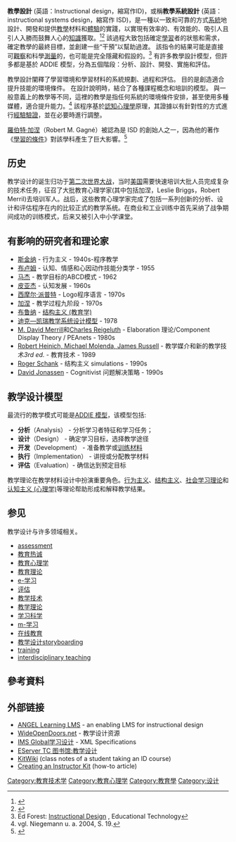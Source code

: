 '''教學設計''' (英語：Instructional design，縮寫作ID)，或稱'''教學系統設計''' (英語：instructional systems design，縮寫作 ISD)，是一種以一致和可靠的方式[[系統|系統]]地設計、開發和提供[[教學|教學]]材料和[[體驗|體驗]]的實踐，以實現有效率的、有效能的、吸引人且引人入勝而鼓舞人心的[[知識|知識]]獲取。<ref>{{cite journal|title=Reclaiming instructional design|url=http://mdavidmerrill.com/Papers/Reclaiming.PDF|first1=M. D.|last2=Drake|first2=L.|journal=Educational Technology|issue=5|year=1996|volume=36|pages=5–7|last3=Lacy|first3=M. J.|last4=Pratt|first4=J.|archive-date=2012-04-26|last1=Merrill|archive-url=https://web.archive.org/web/20120426001242/http://mdavidmerrill.com/Papers/Reclaiming.PDF|url-status=dead|access-date=2011-11-23}}</ref><ref>{{Cite journal|title=Essay: In Search of the Secret Handshakes of ID|url=https://docs.wixstatic.com/ugd/c9b0ce_4c5d961291de41e58e08576d3c9ee868.pdf|last=Wagner|first=Ellen|date=2011|journal=The Journal of Applied Instructional Design|issue=1|volume=1|pages=33–37}}</ref> 該過程大致包括確定[[學習|學習]]者的狀態和需求，確定教學的最終目標，並創建一些“干預”以幫助過渡。 該指令的結果可能是直接可[[觀察|觀察]]和科學[[度量|測量]]的，也可能是完全隱藏和假設的。<ref>Ed Forest: [http://educationaltechnology.net/instructional-design/ Instructional Design] {{webarchive|url=https://web.archive.org/web/20161220091647/http://educationaltechnology.net/instructional-design/|date=2016-12-20}}, Educational Technology</ref> 有許多教學設計模型，但許多都是基於 ADDIE 模型，分為五個階段：分析、設計、開發、實施和評估。

教學設計闡釋了學習環境和學習材料的系統規劃、過程和評估。 目的是創造適合提升技能的環境條件。 在設計說明時，結合了各種課程概念和培訓的模型。 與一般意義上的教學等不同，這裡的教學是指任何系統的環境條件安排，甚至使用多種媒體，適合提升能力。<ref>vgl. Niegemann u. a. 2004, S. 19.</ref> 該程序基於[[認知心理學|認知心理學]]原理，其證據以有針對性的方式進行[[觀察研究|經驗驗證]]，並在必要時進行調整。

[[羅伯特·加涅|羅伯特·加涅]]（Robert M. Gagné）被認為是 ISD 的創始人之一，因為他的著作《[[學習的條件|學習的條件]]》對該學科產生了巨大影響。<ref>{{cite book|last1=Dick|first1=Walter|last2=Carey|first2=Lou|last3=Carey|first3=James O.|title=The Systematic Design of Instruction|date=17 March 2014|publisher=Pearson|pages=3–4|edition=8}}</ref>

==历史==
教学设计的诞生归功于[[第二次世界大战|第二次世界大战]]，当时[[美国|美国]]需要快速培训大批人员完成复杂的技术任务，征召了大批教育心理学家(其中包括加涅，Leslie Briggs，Robert Merril)去培训军人。战后，这些教育心理学家完成了包括一系列创新的分析、设计和评估程序在内的比较正式的教学系统。在商业和工业训练中首先采纳了战争期间成功的训练模式，后来又被引入中小学课堂。

<!--Drawing on 研究和理论of [[B.F._斯金纳|B.F. 斯金纳]] on stimulus-response 学习, training programs focused on observable 行为。Tasks were broken down into subtasks, and each subtask treated as a separate 学习目标。设计训练 to reward correct performance and remediate incorrect performance.Mastery was assumed to be possible 为每个学习者, given enough repetition and feedback.

and to a lesser extent in 中小学课堂。1955年[[布卢姆|布卢姆]]出版 an influential [[课程分类|课程分类]] of what he termed 学习的3个domains：认知(what we know or think), Psychomotor (what we do, physically) and Affective (what we feel, or what attitudes we have).These taxonomies 还在影响教学设计。  

在1960年代，心理学家[[皮亚杰|皮亚杰]]研究儿童的认知发展，identifying several discrete phases they go through as they grow.幼小的孩子只能 to process concrete, operational information; they are incapable of thinking abstractly, reflecting on the past, or projecting into the future.  Older children develop these abilities over time.

在1970年代[[Seymour_Papert|Seymour Papert]] drew on 皮亚杰的 ideas to create LOGO, a simple computer-programming 语言 that让孩子控制movement of a simulated turtle by giving it simple commands such as "forward 10 units" and "turn right 90 degrees."

学习理论 were influenced by the growth of digital computers in the 1960年代和1970年代. 许多模式 adopted an "information-processing" approach. -->
 

<!--在1980年代和1990年代，[[后现代主义|后现代主义]]在学术文化中的影响增长，开始 be felt in 教学设计 with 兴起 of [[constructivist_pistemology|constructivist]]理论。一些更激进的理论家 rejected any notion that 知识existed apart from an 个人经验，or that it could be transmitted from a "教师" to a "学生." Some hold 所有知识 is "社会 constructed" and there is no such thing as objective truth.Others merely allow 学习者is not a <i>tabula rasa</i> and comes to the lesson with a unique set of 经验、知识、技能和态度; and that fact must 影响课程设计。

A counterpoint to constructivism came in 20世纪末 with [[认知学习理论|认知学习理论]], which provides models based on research on how 人脑processes and stores 信息。认知学习理论的一个分支 that is gaining currency in 21世纪初 is 认知Load 理论。-->

==有影响的研究者和理论家==

* [[斯金纳|斯金纳]] - 行为主义 - 1940s-程序教学
* [[布卢姆|布卢姆]] - 认知、情感和心因动作技能分类学 - 1955
* [[马杰|马杰]] - 教学目标的ABCD模式 - 1962
* [[皮亚杰|皮亚杰]] - 认知发展 - 1960s 
* [[西摩尔·派普特|西摩尔·派普特]] - Logo程序语言 - 1970s
* [[加涅|加涅]] - 教学过程九阶段  - 1970s
* [[布鲁纳|布鲁纳]] - [[结构主义_(教育学)|结构主义 (教育学)]] 
* [[迪克—凯瑞教学系统设计模型|迪克—凯瑞教学系统设计模型]] - 1978
* [[M._David_Merrill|M. David Merrill]]和[[Charles_Reigeluth|Charles Reigeluth]] - Elaboration 理论/Component Display Theory / PEAnets - 1980s
* [[Robert_Heinich,_Michael_Molenda,_James_Russell|Robert Heinich, Michael Molenda, James Russell]] - 教学媒介和新的教学技术''3rd ed.'' - 教育技术 - 1989
* [[Roger_Schank|Roger Schank]] - 结构主义 simulations - 1990s
* [[David_Jonassen|David Jonassen]] - Cognitivist 问题解决策略 - 1990s


==教学设计模型==
最流行的教学模式可能是[[ADDIE_模型|ADDIE 模型]]，该模型包括:  

* '''分析'''（Analysis） - 分析学习者特征和学习任务；
* '''设计'''（Design） - 确定学习目标，选择教学途径 
* '''开发'''（Development） - 准备教学或[[训练材料|训练材料]]
* '''执行'''（Implementation） - 讲授或分配教学材料
* '''评估'''（Evaluation）- 确信达到预定目标


<!--ISD理论

Most of current 教学设计模式 are spin-offs or variations of ADDIE模型; 其他模型包括 Dick & Carey and Kemp ISD模型。One commonly accepted improvement to这个模型s the use of [[rapid_prototyping|rapid prototyping]].  This is the idea of receiving continual or formative feedback while instructional materials are being created.  This model attempts to save time and money by catching problems while they are still easy to fix.-->
教学理论在教学材料设计中扮演重要角色。[[行为主义|行为主义]]、[[结构主义|结构主义]]、[[社会学习理论|社会学习理论]]和[[认知主义_(心理学)|认知主义 (心理学)]]等理论帮助形成和解释教学结果。

==参见==

教学设计与许多领域相关。

* [[assessment|assessment]]
* [[教育热诚|教育热诚]]
* [[教育心理学|教育心理学]]
* [[教育理论|教育理论]]
* [[e-学习|e-学习]]
* [[评估|评估]]
* [[教学技术|教学技术]]
* [[教学理论|教学理论]]
* [[学习科学|学习科学]]
* [[m-学习|m-学习]]
* [[在线教育|在线教育]]
* [[教学设计storyboarding|教学设计storyboarding]]
* [[training|training]]
* [[interdisciplinary_teaching|interdisciplinary teaching]]

== 參考資料 ==
{{Reflist|colwidth=30em}}

==外部链接==
* [https://web.archive.org/web/20100106112510/http://www.angellearning.com/ ANGEL Learning LMS] - an enabling LMS for instructional design
* [https://web.archive.org/web/20190224015827/http://www.wideopendoors.net/ WideOpenDoors.net] - 教学设计资源
* [http://www.imsglobal.org/learningdesign/index.html IMS Global学习设计] {{Wayback|url=http://www.imsglobal.org/learningdesign/index.html |date=20060823173008 }} - XML Specifications
* [https://web.archive.org/web/20070613192051/http://tc.eserver.org/dir/Instructional-Design EServer TC 图书馆:教学设计]
* [https://web.archive.org/web/20060502103205/http://wiki.kitzzy.com/index.php/KitWiki:About KitWiki] (class notes of a student taking an ID course)
* [https://web.archive.org/web/20060208215839/http://www.williamrice.com/content/view/23/ Creating an Instructor Kit] (how-to article)

{{設計}}
[[Category:教育技术学|Category:教育技术学]]
[[Category:教育心理学|Category:教育心理学]]
[[Category:教育學|Category:教育學]]
[[Category:设计|Category:设计]]